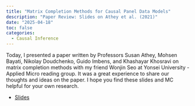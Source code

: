 ```yaml
---
title: "Matrix Completion Methods for Causal Panel Data Models"
description: "Paper Review: Slides on Athey et al. (2021)"
date: "2025-04-18"
toc: false
categories:
  - Causal Inference
---
```


Today, I presented a paper written by Professors Susan Athey, Mohsen Bayati, Nikolay Doudchenko, Guido Imbens, and Khashayar Khosravi on matrix completion methods with my friend Wonjin Seo at Yonsei University - Applied Micro reading group. It was a great experience to share our thoughts and ideas on the paper. I hope you find these slides and MC helpful for your own research.

- [Slides](https://www.dropbox.com/scl/fi/cyb2yoe9dk8hv39itjzna/matrix-completion-appliedRG.pdf?rlkey=lwj0gid69dvzqht6ajl9x5zy7&dl=0)

